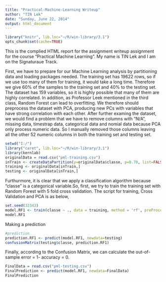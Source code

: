 ```yaml
---
title: "Practical-Machine-Learning Writeup"
author: "TIN Lek"
date: "Sunday, June 22, 2014"
output: html_document
---
```

```r
library("knitr", lib.loc="~/R/win-library/3.1")
opts_chunk$set(cache=TRUE)
```
This is the complied HTML report for the assignment writeup assignment for the course "Practical Machine Learning". My name is TIN Lek and I am on the Signaturaue Track.

First, we have to prepare for our Machine Learning analysis by partitioning data and loading packages needed. The training set has 19622 rows, so if we use too many of them for training, it would take a long time. Therefore we give 60% of the samples to the training set and 40% to the testing set.
The dataset has 159 variables, so it is highly possible that many of them are highly correlated. In addition, as Professor Leek mentioned in the third class, Random Forest can lead to overfitting. We therefore should preprocess the dataset with PCA, producing new PCs with variables that have strong correlation with each other. After further examing the dataset, we would find a problem that we have to remove columns with "N/A", missing data, timestrap data, categorical data and nomial data because PCA only process numeric data. So I manually removed those columns leaving all the other 52 numeric columns in both the training set and testing set. 
```r
setwd("I:/")
library("caret", lib.loc="~/R/win-library/3.1")
library(kernlab) 
originalData = read.csv("pml-training.csv")
inTrain <- createDataPartition(y=originalData$classe, p=0.70, list=FALSE)
training <- originalData[inTrain,]
testing <- originalData[inTrain,]
```


Furthurmore, it is clear that we apply a classification algorithm because "classe" is a categorical variable.So, first, we try to train the training set with Random Forest with 5 fold cross validation. The script for training, Cross Validation and PCA is as below,
```r
set.seed(32343)
model.RF1 <- train(classe ~ ., data = training, method = 'rf', preProcess="pca", verboseIter = TRUE, trControl = trainControl(method="cv", number = 5, allowParallel=TRUE))
model.RF1
```
Making a prediction
```r
#prediction
prediction.RF1 <- predict(model.RF1, newdata=testing)
confusionMatrix(testing$classe, prediction.RF1)
```

Finally, according to the Confusion Matrix, we can calculate the out-of-sample error = 1- accuracy = 0.

```r
FinalData = read.csv("pml-testing.csv")
FinalPrediction <- predict(model.RF1, newdata=FinalData)
FinalPrediction
```